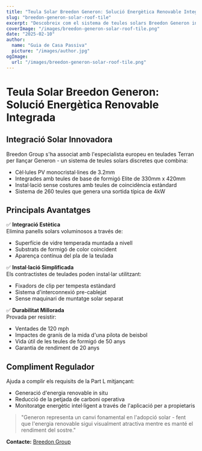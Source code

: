 ```yaml
---
title: "Teula Solar Breedon Generon: Solució Energètica Renovable Integrada"
slug: "breedon-generon-solar-roof-tile"
excerpt: "Descobreix com el sistema de teules solars Breedon Generon integra la generació d'energia renovable amb l'estètica tradicional de les teulades."
coverImage: "/images/breedon-generon-solar-roof-tile.png"
date: "2025-02-10"
author:
  name: "Guia de Casa Passiva"
  picture: "/images/author.jpg"
ogImage:
  url: "/images/breedon-generon-solar-roof-tile.png"
---
```


# Teula Solar Breedon Generon: Solució Energètica Renovable Integrada

## Integració Solar Innovadora

Breedon Group s'ha associat amb l'especialista europeu en teulades Terran per llançar Generon - un sistema de teules solars discretes que combina:

- Cèl·lules PV monocristal·lines de 3.2mm
- Integrades amb teules de base de formigó Elite de 330mm x 420mm
- Instal·lació sense costures amb teules de coincidència estàndard
- Sistema de 260 teules que genera una sortida típica de 4kW

## Principals Avantatges

✅ **Integració Estètica**  
Elimina panells solars voluminosos a través de:
- Superfície de vidre temperada muntada a nivell
- Substrats de formigó de color coincident
- Aparença contínua del pla de la teulada

✅ **Instal·lació Simplificada**  
Els contractistes de teulades poden instal·lar utilitzant:
- Fixadors de clip per tempesta estàndard
- Sistema d'interconnexió pre-cablejat
- Sense maquinari de muntatge solar separat

✅ **Durabilitat Millorada**  
Provada per resistir:
- Ventades de 120 mph
- Impactes de granís de la mida d'una pilota de beisbol
- Vida útil de les teules de formigó de 50 anys
- Garantia de rendiment de 20 anys

## Compliment Regulador

Ajuda a complir els requisits de la Part L mitjançant:
- Generació d'energia renovable in situ
- Reducció de la petjada de carboni operativa
- Monitoratge energètic intel·ligent a través de l'aplicació per a propietaris

> "Generon representa un canvi fonamental en l'adopció solar - fent que l'energia renovable sigui visualment atractiva mentre es manté el rendiment del sostre."  

**Contacte:** [Breedon Group](https://www.breedongroup.com)